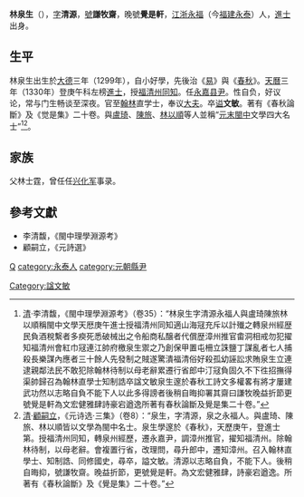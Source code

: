 {{Otheruses|other=名为林清源的其他人物|林清源}}
{{Otheruses|other=名为林文敏的其他人物|林文敏}}

'''林泉生'''（{{bd|1299年||1361年|catIdx=L林}}），[[表字|字]]'''清源'''，[[號|號]]'''謙牧齋'''，晚號'''覺是軒'''，[[江浙等處行中書省|江浙]][[永福縣_(福建)|永福]]（今[[福建|福建]][[永泰|永泰]]）人，[[進士|進士]]出身。

==生平==
林泉生出生於[[大德_(元成宗)|大德]]三年（1299年），自小好學，先後治《[[周易|易]]》與《[[春秋_(書)|春秋]]》。[[天曆_(元朝)|天曆]]三年（1330年）登庚午科左榜[[進士|進士]]，授[[福清州|福清州]][[同知|同知]]。任[[永嘉县|永嘉]][[县尹|县尹]]。性自负，好议论，常与门生畅谈至深夜。官至[[翰林|翰林]]直学士，奉议[[大夫_(官名)|大夫]]。卒[[谥|谥]]'''文敏'''。著有《春秋論斷》及《觉是集》二十卷。與[[盧琦|盧琦]]、[[陳旅|陳旅]]、[[林以順|林以順]]等人並稱“[[元末|元末]][[閩中|閩中]]文學四大名士”<ref>[[清|清]]·李清馥，《閩中理學淵源考》（卷35）：“林泉生字清源永福人與盧琦陳旅林以順稱閩中文學天厯庚午進士授福清州同知適山海冦充斥以計殱之轉泉州經歴民負酒稅繫者多瘐死悉破械出之令船商私醸者代償歴漳州推官畬洞相戒勿犯擢知福清州會紅巾冦連江帥府檄泉生禦之乃創保甲置屯柵立誅鹽丁謀亂者七人捕殺長樂謀內應者三十餘人先發制之賊遂驚潰福清俗好殺孤幼誣訟求賄泉生立連逮親鄰法民不敢犯除翰林待制以母老辭累遷行省郎中汀冦負固久不下徃招撫得渠帥歸召為翰林直學士知制誥卒諡文敏泉生邃於春秋工詩文多權畧有將才屢建武功然以志略自負不能下人以此多得謗者後稍自晦抑署其齋曰謙牧晚益折節更號覺是軒為文宏健雅肆詩豪宕遒逸所著有春秋論斷及覺是集二十卷。” </ref><ref>[[清|清]]·[[顧嗣立|顧嗣立]]，《元诗选·三集》（卷8）：“泉生，字清源，泉之永福人。與盧琦、陳旅、林以順皆以文學為閩中名士。泉生學邃於《春秋》，天歷庚午，登進士第。授福清州同知，轉泉州經歷，遷永嘉尹，調漳州推官，擢知福清州。除翰林待制，以母老辭。會複置行省，改理問，尋升郎中，遷知漳州。召入翰林直學士、知制誥、同修國史，尋卒，謚文敏。清源以志略自負，不能下人。後稍自晦抑，號謙牧齋。晚益折節，更號覺是軒。為文宏健雅肆，詩豪宕遒逸。所著有《春秋論斷》及《覺是集》二十卷。”</ref>。

== 家族 ==
父林士霆，曾任任[[兴化军|兴化军]]事录。

==參考文獻==
{{reflist}}
*李清馥，《閩中理學淵源考》
*顧嗣立，《元詩選》

{{並稱|元末閩中文學四大名士|[[盧琦|盧琦]] - [[陳旅|陳旅]] - [[林以順|林以順]]- [[林泉生|林泉生]]}}
{{天曆三年庚午科廷試金榜}}

{{Authority control}}

{{DEFAULTSORT:Lin林}}
[[category:林姓|Q]]
[[category:永泰人|category:永泰人]]
[[category:元朝縣尹|category:元朝縣尹]]
[[Category:諡文敏|Category:諡文敏]]